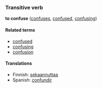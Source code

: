 ===Transitive verb===
'''to confuse''' ([[confuses]], [[confused]], [[confusing]])

====Related terms====
*[[confused]]
*[[confusing]]
*[[confusion]]

====Translations====
*Finnish: [[sekaannuttaa]]
*Spanish: [[confundir]]